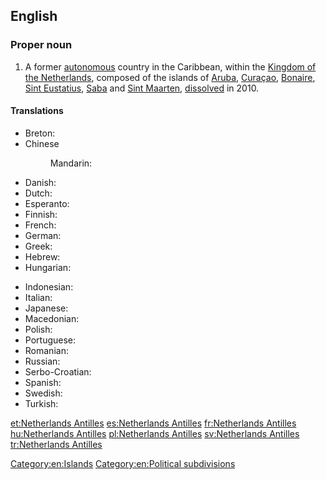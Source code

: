==English==
{{slim-wikipedia|lang=en}}

===Proper noun===
{{en-proper noun|head=[[Netherlands]] [[Antilles]]}}

# A former [[autonomous]] country in the Caribbean, within the [[Kingdom of the Netherlands]], composed of the islands of [[Aruba]], [[Curaçao]], [[Bonaire]], [[Sint Eustatius]], [[Saba]] and [[Sint Maarten]], [[dissolve]]d in 2010.

====Translations====
{{trans-top|former autonomous territory}}
* Breton: {{t|br|Antilhez nederlandat}}
* Chinese
*: Mandarin: {{t|cmn|荷属安的列斯}}
* Danish: {{t-|da|Nederlandske Antiller|p}}
* Dutch: {{t+|nl|Nederlandse Antillen|p}}
* Esperanto: {{t|eo|Nederlandaj Antiloj}}
* Finnish: {{t|fi|Alankomaiden Antillit}}
* French: {{t+|fr|Antilles néerlandaises|p}}
* German: {{t+|de|Niederländische Antillen|p}}
* Greek: {{t+|el|Ολλανδικές Αντίλλες|f|p|sc=Grek}}
* Hebrew: {{t|he|האנטילים ההולנדיים|tr=ha-Antilim ha-Holandiyim|sc=Hebr}}
* Hungarian: {{t+|hu|Holland Antillák}}
{{trans-mid}}
* Indonesian: {{t|id|Antilles Belanda}}
* Italian: {{t|it|Antille olandesi|p}}
* Japanese: {{t|ja|オランダ領アンティル|tr=oranda-ryō antiru|sc=Jpan}}
* Macedonian: {{t-|mk|Холандски Антили|p|tr=Hólandski Antíli}}
* Polish: {{t+|pl|Antyle Holenderskie}}
* Portuguese: {{t|pt|Antilhas Neerlandesas|p}}
* Romanian: {{t|ro|Antilele Olandeze|f|p}}
* Russian: {{t|ru|Антильские острова|tr=Antiljskie ostrova|sc=Cyrl}}
* Serbo-Croatian: {{t|sh|Nizozemski Antili|m|p}}
* Spanish: {{t+|es|Antillas Neerlandesas|p}}
* Swedish: {{t+|sv|Nederländska Antillerna|p}}
* Turkish: {{t+|tr|Hollanda Antilleri}}
{{trans-bottom}}

[[Category:en:Islands]]
[[Category:en:Political subdivisions]]

[[et:Netherlands Antilles]]
[[es:Netherlands Antilles]]
[[fr:Netherlands Antilles]]
[[hu:Netherlands Antilles]]
[[pl:Netherlands Antilles]]
[[sv:Netherlands Antilles]]
[[tr:Netherlands Antilles]]